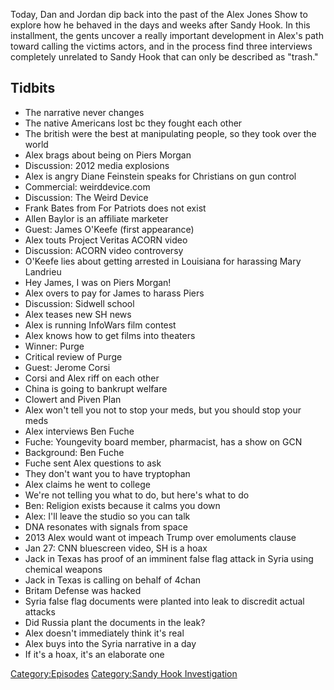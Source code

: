{{DEFAULTSORT:
    #_EPISODE_0301:January 24-28, 2013
}}{{Episode
    | title             = January 24-28, 2013
    | caption           = [https://knowledgefight.libsyn.com/knowledge-fight-january-24-28-2013 Listen to this episode on Libsyn]
    | episodeNumber     = 301
    | length            = 01:47:58
    | airDate           = May 27, 2019
    | coverageStartDate = January 24, 2013
    | coverageEndDate   = January 28, 2013
    | episodeType       = [[:Category:Sandy Hook Investigation|Sandy Hook Investigation]]
    | appearance        = [[Piers Morgan]], [[Diane Feinstein]], [[Frank Bates]], [[Allen Baylor]], [[James O'Keefe]], [[Mary Landrieu]], [[Jerome Corsi]], [[Ben Fuche]]
    | oocDrop           = My broadcast is a college for people who want to do bad things
    | previousEpisode   = [[300: May 21-22, 2019]]
    | nextEpisode       = [[302: Discernment Overload]]
}}

{{Stub}}

Today, Dan and Jordan dip back into the past of the Alex Jones Show to explore how he behaved in the days and weeks after Sandy Hook. In this installment, the gents uncover a really important development in Alex's path toward calling the victims actors, and in the process find three interviews completely unrelated to Sandy Hook that can only be described as "trash."

==Tidbits==

*The narrative never changes
*The native Americans lost bc they fought each other
*The british were the best at manipulating people, so they took over the world
*Alex brags about being on Piers Morgan
*Discussion: 2012 media explosions
*Alex is angry Diane Feinstein speaks for Christians on gun control
*Commercial: weirddevice.com
*Discussion: The Weird Device
*Frank Bates from For Patriots does not exist
*Allen Baylor is an affiliate marketer
*Guest: James O'Keefe (first appearance)
*Alex touts Project Veritas ACORN video
*Discussion: ACORN video controversy
*O'Keefe lies about getting arrested in Louisiana for harassing Mary Landrieu
*Hey James, I was on Piers Morgan!
*Alex overs to pay for James to harass Piers
*Discussion: Sidwell school
*Alex teases new SH news
*Alex is running InfoWars film contest
*Alex knows how to get films into theaters
*Winner: Purge
*Critical review of Purge
*Guest: Jerome Corsi
*Corsi and Alex riff on each other
*China is going to bankrupt welfare
*Clowert and Piven Plan
*Alex won't tell you not to stop your meds, but you should stop your meds
*Alex interviews Ben Fuche
*Fuche: Youngevity board member, pharmacist, has a show on GCN
*Background: Ben Fuche
*Fuche sent Alex questions to ask
*They don't want you to have tryptophan
*Alex claims he went to college
*We're not telling you what to do, but here's what to do
*Ben: Religion exists because it calms you down
*Alex: I'll leave the studio so you can talk
*DNA resonates with signals from space
*2013 Alex would want ot impeach Trump over emoluments clause
*Jan 27: CNN bluescreen video, SH is a hoax
*Jack in Texas has proof of an imminent false flag attack in Syria using chemical weapons
*Jack in Texas is calling on behalf of 4chan
*Britam Defense was hacked
*Syria false flag documents were planted into leak to discredit actual attacks
*Did Russia plant the documents in the leak?
*Alex doesn't immediately think it's real
*Alex buys into the Syria narrative in a day
*If it's a hoax, it's an elaborate one

[[Category:Episodes]]
[[Category:Sandy Hook Investigation]]
